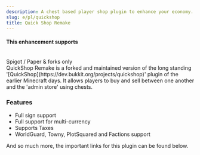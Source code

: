 ```yaml
---
description: A chest based player shop plugin to enhance your economy.
slug: e/pl/quickshop
title: Quick Shop Remake
---
```



#### This enhancement supports
<br/>
<MainStatusPill info>Spigot / Paper & forks only</MainStatusPill>
<br/>
QuickShop Remake is a forked and maintained version of the long standing '[QuickShop](https://dev.bukkit.org/projects/quickshop)' plugin of the earlier Minecraft days. It allows players to buy and sell between one another and the 'admin store' using chests.

### Features

<ul class="pl-5 list-disc">
    <li>Full sign support</li>
    <li>Full support for multi-currency</li>
    <li>Supports Taxes</li>
    <li>WorldGuard, Towny, PlotSquared and Factions support</li>
</ul>    

And so much more, the important links for this plugin can be found below.

<LinkCard
  title="Spigot"
  description="View Quick Shop Remake's official Spigot page for downloading the plugin."
  href="https://www.spigotmc.org/resources/quickshop-reremake-1-19-ready-multi-currency.62575/"
/>